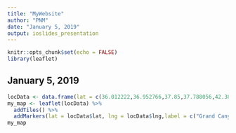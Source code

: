 ---
title: "MyWebsite"
author: "PNM"
date: "January 5, 2019"
output: ioslides_presentation
---

```{r setup, include=FALSE}
knitr::opts_chunk$set(echo = FALSE)
library(leaflet)
```

## January 5, 2019

```{r}
locData <- data.frame(lat = c(36.012222,36.952766,37.85,37.788056,42.381111), lng = c(-113.811111, -111.441268,-119.55, -122.4075, -76.871111))
my_map <- leaflet(locData) %>% 
  addTiles() %>% 
  addMarkers(lat = locData$lat, lng = locData$lng,label = c("Grand Canyon West","Antelope Canyon","Union Square  San Fransisco","Watkins Glen"))
my_map

```


